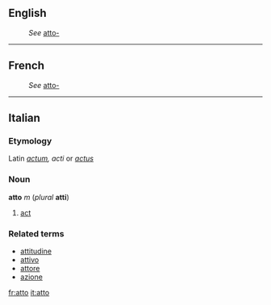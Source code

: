 ==English==
:''See'' [[atto-]]

----
==French==
:''See'' [[atto-]]

----
==Italian==
===Etymology===
Latin ''[[actum]], acti'' or ''[[actus]]''
===Noun===
'''atto''' ''m'' (''plural'' '''atti''')

#[[act]]

===Related terms===
*[[attitudine]]
*[[attivo]]
*[[attore]]
*[[azione]]

[[fr:atto]]
[[it:atto]]